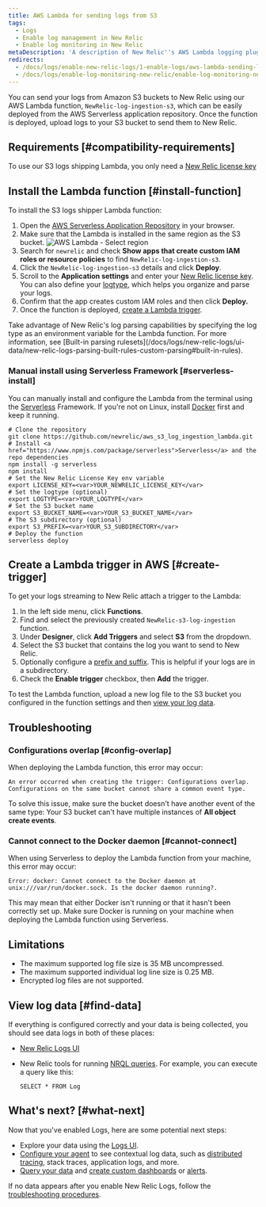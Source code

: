 ```yaml
---
title: AWS Lambda for sending logs from S3
tags:
  - Logs
  - Enable log management in New Relic
  - Enable log monitoring in New Relic
metaDescription: 'A description of New Relic''s AWS Lambda logging plugin, and how to enable it and configure it.'
redirects:
  - /docs/logs/enable-new-relic-logs/1-enable-logs/aws-lambda-sending-logs-s3
  - /docs/logs/enable-log-monitoring-new-relic/enable-log-monitoring-new-relic/aws-lambda-sending-logs-s3
---
```


You can send your logs from Amazon S3 buckets to New Relic using our AWS Lambda function, `NewRelic-log-ingestion-s3`, which can be easily deployed from the AWS Serverless application repository. Once the function is deployed, upload logs to your S3 bucket to send them to New Relic.

## Requirements [#compatibility-requirements]

To use our S3 logs shipping Lambda, you only need a [New Relic license key](/docs/accounts/install-new-relic/account-setup/license-key)

## Install the Lambda function [#install-function]

To install the S3 logs shipper Lambda function:

1. Open the [AWS Serverless Application Repository](https://serverlessrepo.aws.amazon.com/applications) in your browser.
2. Make sure that the Lambda is installed in the same region as the S3 bucket.
   ![AWS Lambda - Select region](./images/aws-lambdaselect-region.png "AWS Lambda - Select region")
3. Search for `newrelic` and check **Show apps that create custom IAM roles or resource policies** to find `NewRelic-log-ingestion-s3`.
4. Click the `NewRelic-log-ingestion-s3` details and click **Deploy**.
5. Scroll to the **Application settings** and enter your [New Relic license key](/docs/accounts/install-new-relic/account-setup/license-key). You can also define your [logtype](/docs/logs/new-relic-logs/ui-data/new-relic-logs-parsing-built-rules-custom-parsing#logtype), which helps you organize and parse your logs.
6. Confirm that the app creates custom IAM roles and then click **Deploy.**
7. Once the function is deployed, [create a Lambda trigger](#create-trigger).

<Callout variant="tip">
  Take advantage of New Relic's log parsing capabilities by specifying the log type as an environment variable for the Lambda function. For more information, see [Built-in parsing rulesets](/docs/logs/new-relic-logs/ui-data/new-relic-logs-parsing-built-rules-custom-parsing#built-in-rules).
</Callout>

### Manual install using Serverless Framework [#serverless-install]

You can manually install and configure the Lambda from the terminal using the [Serverless](https://www.npmjs.com/package/serverless) Framework. If you're not on Linux, install [Docker](https://docs.docker.com/get-docker/) first and keep it running.

```
# Clone the repository
git clone https://github.com/newrelic/aws_s3_log_ingestion_lambda.git
# Install <a href="https://www.npmjs.com/package/serverless">Serverless</a> and the repo dependencies
npm install -g serverless
npm install
# Set the New Relic License Key env variable
export LICENSE_KEY=<var>YOUR_NEWRELIC_LICENSE_KEY</var>
# Set the logtype (optional)
export LOGTYPE=<var>YOUR_LOGTYPE</var>
# Set the S3 bucket name
export S3_BUCKET_NAME=<var>YOUR_S3_BUCKET_NAME</var>
# The S3 subdirectory (optional)
export S3_PREFIX=<var>YOUR_S3_SUBDIRECTORY</var>
# Deploy the function
serverless deploy
```

## Create a Lambda trigger in AWS [#create-trigger]

To get your logs streaming to New Relic attach a trigger to the Lambda:

1. In the left side menu, click **Functions**.
2. Find and select the previously created `NewRelic-s3-log-ingestion` function.
3. Under **Designer**, click **Add Triggers** and select **S3** from the dropdown.
4. Select the S3 bucket that contains the log you want to send to New Relic.
5. Optionally configure a [prefix and suffix](https://aws.amazon.com/blogs/compute/amazon-s3-adds-prefix-and-suffix-filters-for-lambda-function-triggering/). This is helpful if your logs are in a subdirectory.
6. Check the **Enable trigger** checkbox, then **Add** the trigger.

To test the Lambda function, upload a new log file to the S3 bucket you configured in the function settings and then [view your log data](#find-data).

## Troubleshooting

### Configurations overlap [#config-overlap]

When deploying the Lambda function, this error may occur:

```
An error occurred when creating the trigger: Configurations overlap. Configurations on the same bucket cannot share a common event type.
```

To solve this issue, make sure the bucket doesn't have another event of the same type: Your S3 bucket can't have multiple instances of **All object create events**.

### Cannot connect to the Docker daemon [#cannot-connect]

When using Serverless to deploy the Lambda function from your machine, this error may occur:

```
Error: docker: Cannot connect to the Docker daemon at unix:///var/run/docker.sock. Is the docker daemon running?.
```

This may mean that either Docker isn't running or that it hasn't been correctly set up. Make sure Docker is running on your machine when deploying the Lambda function using Serverless.

## Limitations

* The maximum supported log file size is 35 MB uncompressed.
* The maximum supported individual log line size is 0.25 MB.
* Encrypted log files are not supported.

## View log data [#find-data]

If everything is configured correctly and your data is being collected, you should see data logs in both of these places:

* [New Relic Logs UI](https://one.newrelic.com/launcher/logger.log-launcher)
* New Relic tools for running [NRQL queries](/docs/chart-builder/use-chart-builder/choose-data/use-advanced-nrql-mode-specify-data). For example, you can execute a query like this:

  ```
  SELECT * FROM Log
  ```

## What's next? [#what-next]

Now that you've enabled Logs, here are some potential next steps:

* Explore your data using the [Logs UI](/docs/explore-your-data-new-relic-logs-ui).
* [Configure your agent](/docs/logs/new-relic-logs/enable-logs-context/enable-logs-context-apm-agents) to see contextual log data, such as [distributed tracing](/docs/understand-dependencies/distributed-tracing/get-started/introduction-distributed-tracing), stack traces, application logs, and more.
* [Query your data](/docs/using-new-relic/data/understand-data/query-new-relic-data) and [create custom dashboards](/docs/dashboards/new-relic-one-dashboards/get-started/introduction-new-relic-one-dashboards) or [alerts](/docs/alerts/new-relic-alerts/configuring-alert-policies/create-edit-or-find-alert-policy).

If no data appears after you enable New Relic Logs, follow the [troubleshooting procedures](/docs/logs/new-relic-logs/troubleshooting/no-data-appears-logs).
